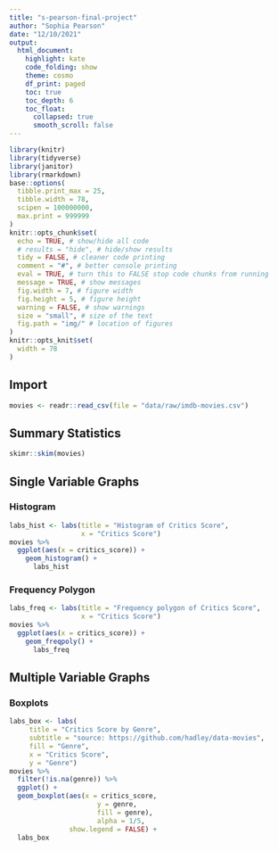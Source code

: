 ```yaml
---
title: "s-pearson-final-project"
author: "Sophia Pearson"
date: "12/10/2021"
output:
  html_document:
    highlight: kate
    code_folding: show
    theme: cosmo
    df_print: paged
    toc: true
    toc_depth: 6
    toc_float:
      collapsed: true
      smooth_scroll: false
---
```


```r
library(knitr)
library(tidyverse)
library(janitor)
library(rmarkdown)
base::options(
  tibble.print_max = 25,
  tibble.width = 78,
  scipen = 100000000,
  max.print = 999999
)
knitr::opts_chunk$set(
  echo = TRUE, # show/hide all code
  # results = "hide", # hide/show results
  tidy = FALSE, # cleaner code printing
  comment = "#", # better console printing
  eval = TRUE, # turn this to FALSE stop code chunks from running
  message = TRUE, # show messages
  fig.width = 7, # figure width
  fig.height = 5, # figure height
  warning = FALSE, # show warnings
  size = "small", # size of the text
  fig.path = "img/" # location of figures
)
knitr::opts_knit$set(
  width = 78
)
```

## Import

```r
movies <- readr::read_csv(file = "data/raw/imdb-movies.csv")
```

## Summary Statistics

```r
skimr::skim(movies)
```
## Single Variable Graphs

### Histogram

```r
labs_hist <- labs(title = "Histogram of Critics Score", 
                  x = "Critics Score")
movies %>% 
  ggplot(aes(x = critics_score)) + 
    geom_histogram() + 
      labs_hist
```


### Frequency Polygon

```r
labs_freq <- labs(title = "Frequency polygon of Critics Score", 
                  x = "Critics Score")
movies %>% 
  ggplot(aes(x = critics_score)) + 
    geom_freqpoly() + 
      labs_freq
```



## Multiple Variable Graphs


### Boxplots

```r
labs_box <- labs(
     title = "Critics Score by Genre",
     subtitle = "source: https://github.com/hadley/data-movies",
     fill = "Genre",
     x = "Critics Score",
     y = "Genre")
movies %>%  
  filter(!is.na(genre)) %>% 
  ggplot() + 
  geom_boxplot(aes(x = critics_score, 
                      y = genre, 
                      fill = genre),
                      alpha = 1/5, 
               show.legend = FALSE) + 
  labs_box
```




